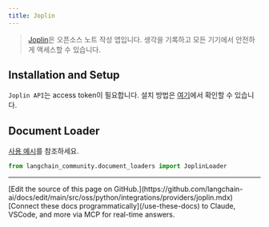 ```yaml
---
title: Joplin
---
```


>[Joplin](https://joplinapp.org/)은 오픈소스 노트 작성 앱입니다. 생각을 기록하고
> 모든 기기에서 안전하게 액세스할 수 있습니다.


## Installation and Setup

`Joplin API`는 access token이 필요합니다.
설치 방법은 [여기](https://joplinapp.org/api/references/rest_api/)에서 확인할 수 있습니다.


## Document Loader

[사용 예시](/oss/python/integrations/document_loaders/joplin)를 참조하세요.

```python
from langchain_community.document_loaders import JoplinLoader
```

---

<Callout icon="pen-to-square" iconType="regular">
    [Edit the source of this page on GitHub.](https://github.com/langchain-ai/docs/edit/main/src/oss/python/integrations/providers/joplin.mdx)
</Callout>
<Tip icon="terminal" iconType="regular">
    [Connect these docs programmatically](/use-these-docs) to Claude, VSCode, and more via MCP for    real-time answers.
</Tip>
